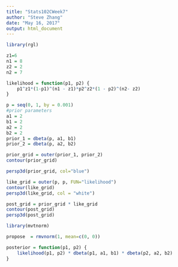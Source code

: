 ---
title: "Stats102CWeek7"
author: "Steve Zhang"
date: "May 16, 2017"
output: html_document
---

```{r}
library(rgl)
```

```{r}
z1=6
n1 = 8
z2 = 2
n2 = 7
```

```{r}
likelihood = function(p1, p2) {
    p1^z1*(1-p1)^(n1 - z1)*p2^z2*(1 - p2)^(n2- z2)
}
```

```{r}
p = seq(0, 1, by = 0.001)
#prior parameters
a1 = 2
b1 = 2
a2 = 2
b2 = 2
prior_1 = dbeta(p, a1, b1)
prior_2 = dbeta(p, a2, b2)
```

```{r}
prior_grid = outer(prior_1, prior_2)
contour(prior_grid)
```

```{r}
persp3d(prior_grid, col="blue")
```

```{r}
like_grid = outer(p, p, FUN="likelihood")
contour(like_grid)
persp3d(like_grid, col = "white")
```

```{r}
post_grid = prior_grid * like_grid
contour(post_grid)
persp3d(post_grid)
```
```{r}
library(mvtnorm)
```

```{r}
propose  = rmvnorm(1, mean=c(0, 0))
```

```{r}
posterior = function(p1, p2) {
    likelihood(p1, p2) * dbeta(p1, a1, b1) * dbeta(p2, a2, b2)
}
```



